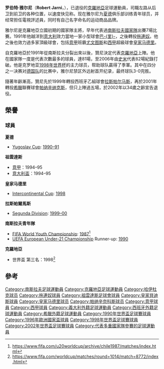 {{noteTA
|G1=uefa
|G2=意甲
|G3=laliga
|G4=EPL
|G5=football
|T=zh-hans:罗伯特·雅尔尼;zh-hk:羅拔·贊尼;zh-tw:羅伯特·雅爾尼;
|1=zh-hans:罗伯特·雅尔尼;zh-hk:羅拔·贊尼;zh-tw:羅伯特·雅爾尼;
|2=zh-hans:雅尔尼;zh-hk:贊尼;zh-tw:雅爾尼;
|3=zh-hans:哈伊杜克;zh-hk:夏德;zh-tw:哈伊杜克;
|4=zh-hans:西米奇;zh-hk:史米;zh-tw:西米奇;
}}
{{Infobox football biography
| playername = 罗伯特·雅尔尼<br />Robert Jarni
| image = 
| height = {{height|m=1.80}}
| nickname = 
| dateofbirth = {{birth date and age|1968|10|26}}
| cityofbirth = [[查科韋茨|查科韋茨]]（今属[[克罗地亚|克罗地亚]]）
| countryofbirth = [[南斯拉夫|前南斯拉夫]]
| dateofdeath = 
| cityofdeath = 
| countryofdeath =
| position = 左后卫/左中場
|youthyears1 = | youthclubs1 = {{tsl|en|NK Čakovec||察科韦茨}}
|youthyears2 = | youthclubs2 = [[夏德施普列特足球會|夏德]]
|years1  = 1986–1991 | clubs1  = [[夏德施普列特足球會|夏德]]    | caps1  = 128 | goals1  = 17
|years2  = 1991–1993 | clubs2  = [[巴里足球俱乐部|巴里]]                   | caps2  = 52  | goals2  = 3
|years3  = 1993–1994 | clubs3  = [[拖連奴足球會|拖連奴]]               | caps3  = 23  | goals3  = 0
|years4  = 1994–1995 | clubs4  = [[尤文图斯足球俱乐部|尤文图斯]]           | caps4  = 15  | goals4  = 1
|years5  = 1995–1998 | clubs5  = [[皇家贝蒂斯足球俱乐部|皇家贝蒂斯]]                       | caps5  = 98  | goals5  = 19
|years6  = 1998      | clubs6  = [[考文垂足球俱乐部|考文垂]] | caps6  = 0   | goals6  = 0
|years7  = 1998–1999 | clubs7  = [[皇家马德里足球俱乐部|皇家马德里]]     | caps7  = 27  | goals7  = 1
|years8  = 1999–2001 | clubs8  = [[拉斯帕尔马斯体育联盟|拉斯帕尔马斯]]         | caps8  = 43  | goals8  = 6
|years9  = 2001–2004      | clubs9  = [[帕纳辛奈科斯足球俱乐部|帕纳辛奈科斯]] | caps9  = 35   | goals9  = 0
|totalcaps  = 391           | totalgoals  = 47
|nationalyears1 = 1990–1991 | nationalteam1 = [[南斯拉夫国家足球队|南斯拉夫]] | nationalcaps1 = 7 |nationalgoals1 = 1
|nationalyears2 = 1990–2002 | nationalteam2 = [[克羅地亞國家足球隊|克羅地亞]] | nationalcaps2 = 81 |nationalgoals2 = 1
|nationalyears3 = 2003      | nationalteam3 = [[Croatia_national_futsal_team|克羅地亞]] (五人足球) | nationalcaps3 = 2 |nationalgoals3 = 2
|medaltemplates =
{{MedalCompetition|代表{{fb|YUG}}}}
{{MedalGold  | [[國際足協U-20世界盃|國際足協U-20世界盃]]|[[1987_FIFA_World_Youth_Championship|1987]]}}
{{MedalSilver  | [[歐洲U-21足球錦標賽|歐洲U-21足球錦標賽]]|[[1990_UEFA_European_Under-21_Football_Championship|1990]]}}
{{MedalCompetition|代表{{fb|CRO}}}}
{{MedalBronze  | [[國際足協世界盃|國際足協世界盃]]|[[1998年世界盃足球賽|1998]]}}
}}
'''罗伯特·雅尔尼'''（'''Robert Jarni'''，{{bd|1968年|10月26日|catIdx=Jarni, Robert}}），已退役的[[克羅地亞|克羅地亞]]足球運動員，司職左路从后卫到前卫的各种位置，以速度快见称。现在雅尔尼为[[夏德施普列特足球會|夏德]]俱乐部训练青年球员，并经常担任電視評述員，同时有自己名字命名的运动商品品牌。

雅尔尼是克羅地亞立國初期的國家隊主將，早年代表過[[塞爾維亞國家足球隊|南斯拉夫國家隊]]出賽7場比賽。1991年他越洋到[[意大利|意大利]]效力當地一家小型球會[[巴里足球俱乐部|巴-{里}-]]，之後轉投[[拖連奴足球會|拖連奴]]。他之後也效力過多家頂級球會，包括[[意甲|意甲]]班霸[[尤文图斯足球俱乐部|尤文图斯]]和[[西甲|西甲]]超級球會[[皇家马德里足球俱乐部|皇家马德里]]。

自克羅地亞於1991年從南斯拉夫分裂出來以後，贊尼決定代表[[克羅地亞國家足球隊|克羅地亞]]上陣。他在國家隊一度是代表次數最多的球員，達81場，至2006年由[[達里奧·西米奇|史米]]代表82場紀錄打破。他是克罗地亚[[1998年世界杯|1998年世界杯]]的主力球员，帮助球队贏得了季軍。其中在四分之一决赛对[[德国国家足球队|德国队]]的比赛中，雅尔尼禁区外远射首开纪录，最终球队3-0完胜。

隨著年齡漸高，贊尼先於1999年轉投西班牙乙組球會[[拉斯帕尔马斯体育联盟|拉斯帕尔马斯]]，再於2001年轉投[[希臘|希臘]]聯賽球會[[帕纳辛纳克斯|帕纳辛纳克斯]]，但只上陣過五場，於2002年以34歲之齡宣告退役。

==榮譽==
===球員===
'''夏德''' 
*[[Yugoslav_Cup|Yugoslav Cup]]: [[1990–91_Yugoslav_Cup|1990–91]]

'''祖雲達斯'''
*[[意甲|意甲]]：1994–95
*[[意大利盃|意大利盃]]：1994–95

'''皇家马德里''' 
*[[Intercontinental_Cup_(football)|Intercontinental Cup]]: [[1998_Intercontinental_Cup|1998]]

'''拉斯帕爾馬斯'''
*[[Segunda_Division|Segunda Division]]: [[1999–2000_Segunda_División|1999–00]]

'''南斯拉夫青年隊'''
*[[FIFA_World_Youth_Championship|FIFA World Youth Championship]]: [[1987_FIFA_World_Youth_Championship|1987]]<ref>https://www.fifa.com/u20worldcup/archive/chile1987/matches/index.html</ref>
*[[UEFA_European_Under-21_Championship|UEFA European Under-21 Championship]] Runner-up: [[1990_UEFA_European_Under-21_Football_Championship|1990]]

'''克羅地亞'''
*世界盃 第三名：1998<ref>https://www.fifa.com/worldcup/matches/round=1014/match=8772/index.html</ref>

== 參考 ==
{{reflist}}

{{1998年世界杯足球赛克罗地亚参赛名单}}
{{2002年世界盃足球賽克羅地亞參賽名單}}

{{DEFAULTSORT:Jarni, Robert}}
[[Category:南斯拉夫足球運動員|Category:南斯拉夫足球運動員]]
[[Category:克羅地亞足球運動員|Category:克羅地亞足球運動員]]
[[Category:哈伊杜克球员|Category:哈伊杜克球员]]
[[Category:拖連奴球員|Category:拖連奴球員]]
[[Category:祖雲達斯足球會球員|Category:祖雲達斯足球會球員]]
[[Category:皇家貝迪斯球員|Category:皇家貝迪斯球員]]
[[Category:皇家马德里球员|Category:皇家马德里球员]]
[[Category:帕纳辛奈科斯球员|Category:帕纳辛奈科斯球员]]
[[Category:意甲球員|Category:意甲球員]]
[[Category:西甲球員|Category:西甲球員]]
[[Category:義大利外籍足球運動員|Category:義大利外籍足球運動員]]
[[Category:西班牙外籍足球運動員|Category:西班牙外籍足球運動員]]
[[Category:希臘外籍足球運動員|Category:希臘外籍足球運動員]]
[[Category:1990年世界盃足球賽球員|Category:1990年世界盃足球賽球員]]
[[Category:1996年歐洲國家盃球員|Category:1996年歐洲國家盃球員]]
[[Category:1998年世界盃足球賽球員|Category:1998年世界盃足球賽球員]]
[[Category:2002年世界盃足球賽球員|Category:2002年世界盃足球賽球員]]
[[Category:代表多重國家隊參賽的足球運動員|Category:代表多重國家隊參賽的足球運動員]]